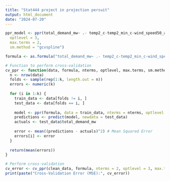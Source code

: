 ```yaml
---
title: "Stat444 project in projection persuit"
output: html_document
date: "2024-07-20"
---
```



```r
ppr_model <- ppr(total_demand_mw~ .- temp2_c-temp2_min_c-wind_speed50_ave_m_s- max_generation_mw, data = clean_data,   nterms = 2, 
  optlevel = 3, 
  max.terms = 2,
  sm.method = "gcvspline")

formula <- as.formula("total_demand_mw~ .- temp2_c-temp2_min_c-wind_speed50_ave_m_s- max_generation_mw")

# Function to perform cross-validation
cv_ppr <- function(data, formula, nterms, optlevel, max.terms, sm.method, k = 10) {
  n <- nrow(data)
  folds <- sample(rep(1:k, length.out = n))
  errors <- numeric(k)
  
  for (i in 1:k) {
    train_data <- data[folds != i, ]
    test_data <- data[folds == i, ]
    
    model <- ppr(formula, data = train_data, nterms = nterms, optlevel = optlevel, max.terms = max.terms, sm.method = sm.method)
    predictions <- predict(model, newdata = test_data)
    actuals <- test_data$total_demand_mw
    
    error <- mean((predictions - actuals)^2) # Mean Squared Error
    errors[i] <- error
  }
  
  return(mean(errors))
}

# Perform cross-validation
cv_error <- cv_ppr(clean_data, formula, nterms = 2, optlevel = 3, max.terms = 2, sm.method = "gcvspline", k = 10)
print(paste("Cross-Validation Error (MSE):", cv_error))
```

